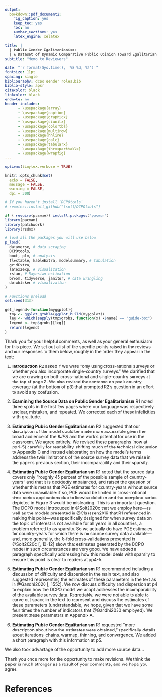 ```yaml
---
output: 
  bookdown::pdf_document2:
    fig_caption: yes
    keep_tex: yes
    toc: no
    number_sections: yes
    latex_engine: xelatex

title: |
  | Public Gender Egalitarianism:
  | A Dataset of Dynamic Comparative Public Opinion Toward Egalitarian Gender Roles in the Public Sphere
subtitle: "Memo to Reviewers"

date: "`r format(Sys.time(), '%B %d, %Y')`"
fontsize: 11pt
spacing: single
bibliography: dcpo_gender_roles.bib
biblio-style: apsr
citecolor: black
linkcolor: black
endnote: no
header-includes:
      - \usepackage{array}
      - \usepackage{caption}
      - \usepackage{graphicx}
      - \usepackage{siunitx}
      - \usepackage{colortbl}
      - \usepackage{multirow}
      - \usepackage{hhline}
      - \usepackage{calc}
      - \usepackage{tabularx}
      - \usepackage{threeparttable}
      - \usepackage{wrapfig}
---
```



```r
options(tinytex.verbose = TRUE)

knitr::opts_chunk$set(
  echo = FALSE,
  message = FALSE,
  warning = FALSE,
  dpi = 300)

# If you haven't install `DCPOtools`
# remotes::install_github("fsolt/DCPOtools")

if (!require(pacman)) install.packages("pacman")
library(pacman)
library(patchwork)
library(rsdmx)

# load all the packages you will use below 
p_load(
  dataverse, # data scraping
  DCPOtools,
  boot, plm, # analysis
  flextable, kableExtra, modelsummary, # tabulation
  gridExtra,
  latex2exp, # visualization
  rstan, # Bayesian estimation
  broom, tidyverse, janitor, # data wrangling
  dotwhisker # visualization
) 

# Functions preload
set.seed(313)

get_legend<-function(myggplot){
  tmp <- ggplot_gtable(ggplot_build(myggplot))
  leg <- which(sapply(tmp$grobs, function(x) x$name) == "guide-box")
  legend <- tmp$grobs[[leg]]
  return(legend)
}

```


Thank you for your helpful comments, as well as your general enthusiasm for this piece.
We set out a list of the specific points raised in the reviews and our responses to them below, roughly in the order they appear in the text:

1. **Introduction** R2 asked if we were "only using cross-national surveys or whether you also incorporate single-country surveys."
We clarified that we are drawing on both cross-national and single-country surveys at the top of page 2.
We also revised the sentence on peak country coverage (at the bottom of p3) that prompted R2's question in an effort to avoid any confusion.

1. **Examining the Source Data on Public Gender Egalitarianism** R1 noted three spots in the first few pages where our language was respectively unclear, mistaken, and repeated.
We corrected each of these infelicities with gratitude.

1. **Estimating Public Gender Egalitarianism** R2 suggested that our description of the model could be made more accessible given the broad audience of the _BJPS_ and the work's potential for use in the classroom.
We agree entirely.
We revised these paragraphs (now at pp4-5) carefully for readability, shifting much of the technical discussion to Appendix C and instead elaborating on how the model's terms address the twin limitations of the source survey data that we raise in the paper's previous section, their incomparability and their sparsity.

1. **Estimating Public Gender Egalitarianism** R1 noted that the source data covers only "roughly 45 percent of the possible sample of country-years" and that it is decidedly unbalanced, and raised the question of whether this means that PGE estimates for country-years without source data were unavailable: if so, PGE would be limited in cross-national time-series applications due to listwise deletion and the complete series depicted in Figure 3 would be misleading.
This is an important question.
The DCPO model introduced in @Solt2020c that we employ here---as well as the models presented in @Claassen2019 that R1 referenced in making this point---was specifically designed for when survey data on the topic of interest is not available for all years in all countries, a problem referred to as sparsity.
So we actually do have PGE estimates for country-years for which there is no source survey data available---and, more generally, the $k$-fold cross-validations presented in @Solt2020c [, 10-12] show that estimates generated by the DCPO model in such circumstances are very good.
We have added a paragraph specifically addressing how this model deals with sparsity to ensure this point is clear to readers at pp4-5. 

1. **Estimating Public Gender Egalitarianism** R1 recommended including a discussion of difficulty and dispersion in the main text, and also suggested representing the estimates of these parameters in the text as in @Gandhi2020 [, 1552].
We now discuss difficulty and dispersion at p4 to explain how the DCPO model we adopt addresses the incomparability of the available survey data.
Regrettably, we were not able to able to carve out space in the text to represent and discuss the estimates of these parameters (understandable, we hope, given that we have some four times the number of indicators that @Gandhi2020 employed).
We present these parameters in Appendix A.

1. **Estimating Public Gender Egalitarianism** R1 requested "more description about how the estimates were obtained," specifically details about iterations, chains, warmup, thinning, and convergence.
We added a short paragraph with this information at p5.




We also took advantage of the opportunity to add more source data...

Thank you once more for the opportunity to make revisions.
We think the paper is much stronger as a result of your comments, and we hope you agree.

# References

<div id="refs"></div>